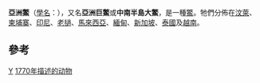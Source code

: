 {{Speciesbox 
| taxon = Amyda cartilaginea
| image = COLLECTIE TROPENMUSEUM Rivierschildpad (Trionyx cartilagineus) die alleen op de oever komt om eieren te leggen TMnr 10006462.jpg
| status = VU
| status_system = iucn2.3
| status_ref = <ref name=IUCN>{{IUCN2009|assessors=Asian Turtle Trade Working Group|year=2000|id=1181|title=Amyda cartilaginea|downloaded=2009-07-04}}</ref>
| binomial_authority = [[皮耶特·博塔埃特|Boddaert]], 1770
}}

'''亞洲鱉'''（[[學名|學名]]：''{{lang|la|Amyda cartilaginea}}''），又名'''亞洲巨鱉'''或'''中南半島大鱉'''，是一種[[鱉|鱉]]。牠們分佈在[[汶萊|汶萊]]、[[柬埔寨|柬埔寨]]、[[印尼|印尼]]、[[老撾|老撾]]、[[馬來西亞|馬來西亞]]、[[緬甸|緬甸]]、[[新加坡|新加坡]]、[[泰國|泰國]]及[[越南|越南]]。

== 參考 ==
{{reflist}}
{{龜鱉目|C.}}
{{Taxonbar|from=Q1945329}}

[[Category:鱉亞科|Y]]
[[Category:_1770年描述的动物|1770年描述的动物]]